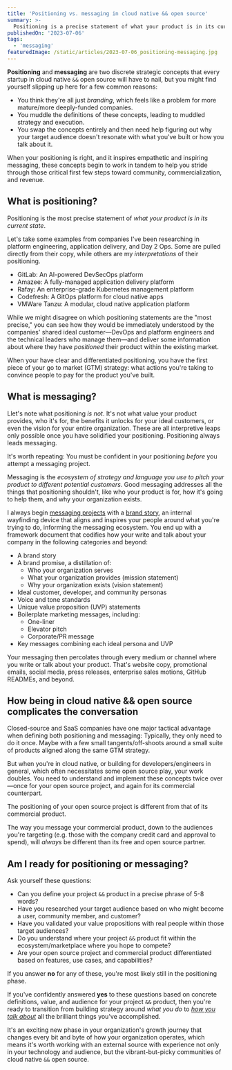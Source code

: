 ```yaml
---
title: 'Positioning vs. messaging in cloud native && open source'
summary: >-
  Positioning is a precise statement of what your product is in its current state, and messaging only happens when can state your positioning with confidence. Can you?
publishedOn: '2023-07-06'
tags:
  - 'messaging'
featuredImage: /static/articles/2023-07-06_positioning-messaging.jpg
---
```


**Positioning** and **messaging** are two discrete strategic concepts that every startup in cloud native `&&` open
source will have to nail, but you might find yourself slipping up here for a few common reasons:

- You think they're all just _branding_, which feels like a problem for more mature/more deeply-funded companies.
- You muddle the definitions of these concepts, leading to muddled strategy and execution.
- You swap the concepts entirely and then need help figuring out why your target audience doesn't resonate with what
  you've built or how you talk about it.

When your positioning is right, and it inspires empathetic and inspiring messaging, these concepts begin to work in
tandem to help you stride through those critical first few steps toward community, commercialization, and revenue.

## What is positioning?

Positioning is the most precise statement of _what your product is in its current state_.

Let's take some examples from companies I've been researching in platform engineering, application delivery, and Day 2
Ops. Some are pulled directly from their copy, while others are my _interpretations_ of their positioning.

- GitLab: <span className="font-medium text-purple">An AI-powered DevSecOps platform</span>
- Amazee: <span className="font-medium text-purple">A fully-managed application delivery platform</span>
- Rafay: <span className="font-medium text-purple">An enterprise-grade Kubernetes management platform</span>
- Codefresh: <span className="font-medium text-purple">A GitOps platform for cloud native apps</span>
- VMWare Tanzu: <span className="font-medium text-purple">A modular, cloud native application platform</span>

While we might disagree on which positioning statements are the "most precise," you can see how they would be
immediately understood by the companies' shared ideal customer&mdash;DevOps and platform engineers and the technical
leaders who manage them&mdash;and deliver some information about where they have _positioned_ their product within the
existing market.

When your have clear and differentiated positioning, you have the first piece of your go to market (GTM) strategy: what
actions you're taking to convince people to pay for the product you've built.

## What is messaging?

Llet's note what positioning _is not_. It's not what value your product provides, who it's for, the benefits it unlocks
for your ideal customers, or even the vision for your entire organization. These are all interpretive leaps only
possible once you have solidified your positioning. Positioning always leads messaging.

It's worth repeating: You must be confident in your positioning _before_ you attempt a messaging project. 

Messaging is the _ecosystem of strategy and language you use to pitch your product to different potential customers_.
Good messaging addresses all the things that positioning shouldn't, like who your product is for, how it's going to help
them, and why your organization exists.

I always begin [messaging projects](/copy/) with a [brand story](/articles/brand-story), an internal wayfinding device
that aligns and inspires your people around what you're trying to do, informing the messaging ecosystem. You end up with
a framework document that codifies how your write and talk about your company in the following categories and beyond:

- A brand story
- A brand promise, a distillation of:
  - Who your organization serves
  - What your organization provides (mission statement)
  - Why your organization exists (vision statement)
- Ideal customer, developer, and community personas
- Voice and tone standards
- Unique value proposition (UVP) statements
- Boilerplate marketing messages, including:
  - One-liner
  - Elevator pitch
  - Corporate/PR message
- Key messages combining each ideal persona and UVP

Your messaging then percolates through every medium or channel where you write or talk about your product. That's
website copy, promotional emails, social media, press releases, enterprise sales motions, GitHub READMEs, and beyond.

## How being in cloud native && open source complicates the conversation

Closed-source and SaaS companies have one major tactical advantage when defining both positioning and messaging:
Typically, they only need to do it once. Maybe with a few small tangents/off-shoots around a small suite of products
aligned along the same GTM strategy.

But when you're in cloud native, or building for developers/engineers in general, which often necessitates some open
source play, your work doubles. You need to understand and implement these concepts twice over&mdash;once for your open
source project, and again for its commercial counterpart.

The positioning of your open source project is different from that of its commercial product.

The way you message your commercial product, down to the audiences you're targeting (e.g. those with the company credit
card and approval to spend), will _always_ be different than its free and open source partner.

## Am I ready for positioning or messaging?

Ask yourself these questions:

- Can you define your project `&&` product in a precise phrase of 5-8 words?
- Have you researched your target audience based on who might become a user, community member, and customer?
- Have you validated your value propositions with real people within those target audiences?
- Do you understand where your project `&&` product fit within the ecosystem/marketplace where you hope to compete?
- Are your open source project and commercial product differentiated based on features, use cases, and capabilities?

If you answer **no** for any of these, you're most likely still in the positioning phase.

If you've confidently answered **yes** to these questions based on concrete definitions, value, and audience for your
project `&&` product, then you're ready to transition from building strategy around _what you do_ to [_how you talk
about_](/copy/) all the brilliant things you've accomplished.

It's an exciting new phase in your organization's growth journey that changes every bit and byte of how your
organization operates, which means it's worth working with an external source with experience not only in your
technology and audience, but the vibrant-but-picky communities of cloud native `&&` open source.

